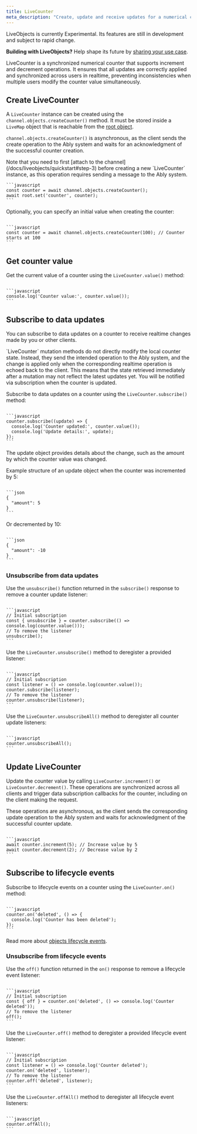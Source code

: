 ```yaml
---
title: LiveCounter
meta_description: "Create, update and receive updates for a numerical counter that synchronizes state across clients in realtime."
---
```


<Aside data-type='experimental'>
LiveObjects is currently Experimental. Its features are still in development and subject to rapid change.

**Building with LiveObjects?** Help shape its future by [sharing your use case](https://44qpp.share.hsforms.com/2fZobHQA1ToyRfB9xqZYQmQ).
</Aside>

LiveCounter is a synchronized numerical counter that supports increment and decrement operations. It ensures that all updates are correctly applied and synchronized across users in realtime, preventing inconsistencies when multiple users modify the counter value simultaneously.

## Create LiveCounter <a id="create"/>

A `LiveCounter` instance can be created using the `channel.objects.createCounter()` method. It must be stored inside a `LiveMap` object that is reachable from the [root object](/docs/liveobjects/concepts/objects#root-object).

`channel.objects.createCounter()` is asynchronous, as the client sends the create operation to the Ably system and waits for an acknowledgment of the successful counter creation.

<Aside data-type='note'>
Note that you need to first [attach to the channel](/docs/liveobjects/quickstart#step-3) before creating a new `LiveCounter` instance, as this operation requires sending a message to the Ably system.
</Aside>

<Code>
```javascript
const counter = await channel.objects.createCounter();
await root.set('counter', counter);
```
</Code>

Optionally, you can specify an initial value when creating the counter:

<Code>
```javascript
const counter = await channel.objects.createCounter(100); // Counter starts at 100
```
</Code>

## Get counter value <a id="value"/>

Get the current value of a counter using the `LiveCounter.value()` method:

<Code>
```javascript
console.log('Counter value:', counter.value());
```
</Code>

## Subscribe to data updates <a id="subscribe-data"/>

You can subscribe to data updates on a counter to receive realtime changes made by you or other clients.

<Aside data-type='note'>
`LiveCounter` mutation methods do not directly modify the local counter state. Instead, they send the intended operation to the Ably system, and the change is applied only when the corresponding realtime operation is echoed back to the client. This means that the state retrieved immediately after a mutation may not reflect the latest updates yet. You will be notified via subscription when the counter is updated.
</Aside>

Subscribe to data updates on a counter using the `LiveCounter.subscribe()` method:

<Code>
```javascript
counter.subscribe((update) => {
  console.log('Counter updated:', counter.value());
  console.log('Update details:', update);
});
```
</Code>

The update object provides details about the change, such as the amount by which the counter value was changed.

Example structure of an update object when the counter was incremented by 5:

<Code>
```json
{
  "amount": 5
}
```
</Code>

Or decremented by 10:

<Code>
```json
{
  "amount": -10
}
```
</Code>

### Unsubscribe from data updates <a id="unsubscribe-data"/>

Use the `unsubscribe()` function returned in the `subscribe()` response to remove a counter update listener:

<Code>
```javascript
// Initial subscription
const { unsubscribe } = counter.subscribe(() => console.log(counter.value()));
// To remove the listener
unsubscribe();
```
</Code>

Use the `LiveCounter.unsubscribe()` method to deregister a provided listener:

<Code>
```javascript
// Initial subscription
const listener = () => console.log(counter.value());
counter.subscribe(listener);
// To remove the listener
counter.unsubscribe(listener);
```
</Code>

Use the `LiveCounter.unsubscribeAll()` method to deregister all counter update listeners:

<Code>
```javascript
counter.unsubscribeAll();
```
</Code>

## Update LiveCounter <a id="update"/>

Update the counter value by calling `LiveCounter.increment()` or `LiveCounter.decrement()`. These operations are synchronized across all clients and trigger data subscription callbacks for the counter, including on the client making the request.

These operations are asynchronous, as the client sends the corresponding update operation to the Ably system and waits for acknowledgment of the successful counter update.

<Code>
```javascript
await counter.increment(5); // Increase value by 5
await counter.decrement(2); // Decrease value by 2
```
</Code>

## Subscribe to lifecycle events <a id="subscribe-lifecycle"/>

Subscribe to lifecycle events on a counter using the `LiveCounter.on()` method:

<Code>
```javascript
counter.on('deleted', () => {
  console.log('Counter has been deleted');
});
```
</Code>

Read more about [objects lifecycle events](/docs/liveobjects/lifecycle#objects).

### Unsubscribe from lifecycle events <a id="unsubscribe-lifecycle"/>

Use the `off()` function returned in the `on()` response to remove a lifecycle event listener:

<Code>
```javascript
// Initial subscription
const { off } = counter.on('deleted', () => console.log('Counter deleted'));
// To remove the listener
off();
```
</Code>

Use the `LiveCounter.off()` method to deregister a provided lifecycle event listener:

<Code>
```javascript
// Initial subscription
const listener = () => console.log('Counter deleted');
counter.on('deleted', listener);
// To remove the listener
counter.off('deleted', listener);
```
</Code>

Use the `LiveCounter.offAll()` method to deregister all lifecycle event listeners:

<Code>
```javascript
counter.offAll();
```
</Code>
